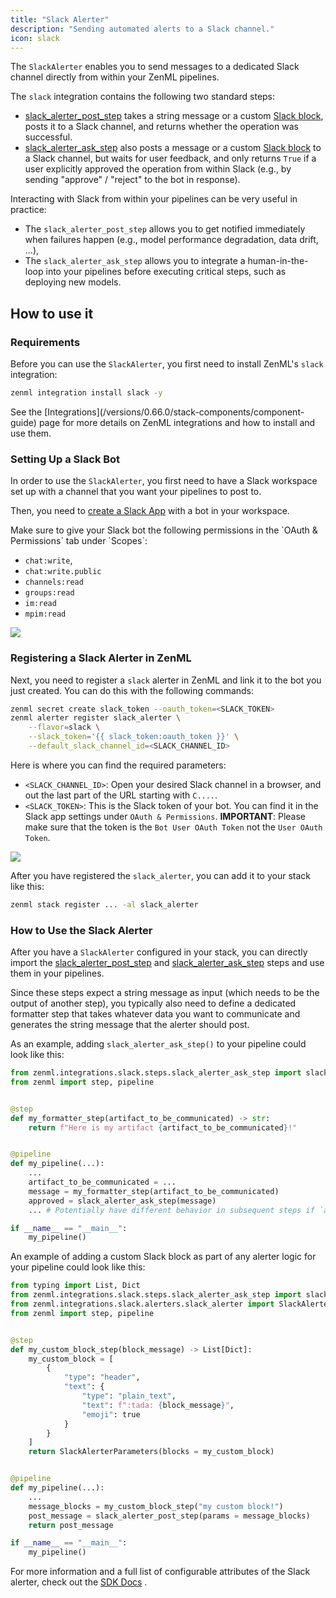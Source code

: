 ```yaml
---
title: "Slack Alerter"
description: "Sending automated alerts to a Slack channel."
icon: slack
---
```


The `SlackAlerter` enables you to send messages to a dedicated Slack channel directly from within your ZenML pipelines.

The `slack` integration contains the following two standard steps:

* [slack\_alerter\_post\_step](https://sdkdocs.zenml.io/latest/integration%5Fcode%5Fdocs/integrations-slack/#zenml.integrations.slack.steps.slack%5Falerter%5Fpost%5Fstep.slack%5Falerter%5Fpost%5Fstep) takes a string message or a custom [Slack block](https://api.slack.com/block-kit/building), posts it to a Slack channel, and returns whether the operation was successful.
* [slack\_alerter\_ask\_step](https://sdkdocs.zenml.io/latest/integration%5Fcode%5Fdocs/integrations-slack/#zenml.integrations.slack.steps.slack%5Falerter%5Fask%5Fstep.slack%5Falerter%5Fask%5Fstep) also posts a message or a custom [Slack block](https://api.slack.com/block-kit/building) to a Slack channel, but waits for user feedback, and only returns `True` if a user explicitly approved the operation from within Slack (e.g., by sending "approve" / "reject" to the bot in response).

Interacting with Slack from within your pipelines can be very useful in practice:

* The `slack_alerter_post_step` allows you to get notified immediately when failures happen (e.g., model performance degradation, data drift, ...),
* The `slack_alerter_ask_step` allows you to integrate a human-in-the-loop into your pipelines before executing critical steps, such as deploying new models.

## How to use it

### Requirements

Before you can use the `SlackAlerter`, you first need to install ZenML's `slack` integration:

```bash
zenml integration install slack -y
```

<Info>
    See the [Integrations](/versions/0.66.0/stack-components/component-guide) page for more details on ZenML integrations and how to install and use them.
</Info>

### Setting Up a Slack Bot

In order to use the `SlackAlerter`, you first need to have a Slack workspace set up with a channel that you want your pipelines to post to.

Then, you need to [create a Slack App](https://api.slack.com/apps?new%5Fapp=1) with a bot in your workspace.

<Info>
Make sure to give your Slack bot the following permissions in the `OAuth & Permissions` tab under `Scopes`:

* `chat:write`,
* `chat:write.public`
* `channels:read`
* `groups:read`
* `im:read`
* `mpim:read`


<Frame >
  <img src="/_assets/stack-components/stack-components-32.avif"/>
</Frame>
</Info>

### Registering a Slack Alerter in ZenML

Next, you need to register a `slack` alerter in ZenML and link it to the bot you just created. You can do this with the following commands:

```bash
zenml secret create slack_token --oauth_token=<SLACK_TOKEN>
zenml alerter register slack_alerter \
    --flavor=slack \
    --slack_token='{{ slack_token:oauth_token }}' \
    --default_slack_channel_id=<SLACK_CHANNEL_ID>
```

Here is where you can find the required parameters:

* `<SLACK_CHANNEL_ID>`: Open your desired Slack channel in a browser, and  out the last part of the URL starting with `C....`.
* `<SLACK_TOKEN>`: This is the Slack token of your bot. You can find it in the Slack app settings under `OAuth & Permissions`. **IMPORTANT**: Please make sure that the token is the `Bot User OAuth Token` not the `User OAuth Token`.

<Frame caption="Slack Token Image
">
  <img src="/_assets/stack-components/stack-components-33.avif"/>
</Frame>

After you have registered the `slack_alerter`, you can add it to your stack like this:

```bash
zenml stack register ... -al slack_alerter
```

### How to Use the Slack Alerter

After you have a `SlackAlerter` configured in your stack, you can directly import the [slack\_alerter\_post\_step](https://sdkdocs.zenml.io/latest/integration%5Fcode%5Fdocs/integrations-slack/#zenml.integrations.slack.steps.slack%5Falerter%5Fpost%5Fstep.slack%5Falerter%5Fpost%5Fstep) and [slack\_alerter\_ask\_step](https://sdkdocs.zenml.io/latest/integration%5Fcode%5Fdocs/integrations-slack/#zenml.integrations.slack.steps.slack%5Falerter%5Fask%5Fstep.slack%5Falerter%5Fask%5Fstep) steps and use them in your pipelines.

Since these steps expect a string message as input (which needs to be the output of another step), you typically also need to define a dedicated formatter step that takes whatever data you want to communicate and generates the string message that the alerter should post.

As an example, adding `slack_alerter_ask_step()` to your pipeline could look like this:

```py
from zenml.integrations.slack.steps.slack_alerter_ask_step import slack_alerter_ask_step
from zenml import step, pipeline


@step
def my_formatter_step(artifact_to_be_communicated) -> str:
    return f"Here is my artifact {artifact_to_be_communicated}!"


@pipeline
def my_pipeline(...):
    ...
    artifact_to_be_communicated = ...
    message = my_formatter_step(artifact_to_be_communicated)
    approved = slack_alerter_ask_step(message)
    ... # Potentially have different behavior in subsequent steps if `approved`

if __name__ == "__main__":
    my_pipeline()
```

An example of adding a custom Slack block as part of any alerter logic for your pipeline could look like this:

```py
from typing import List, Dict
from zenml.integrations.slack.steps.slack_alerter_ask_step import slack_alerter_post_step
from zenml.integrations.slack.alerters.slack_alerter import SlackAlerterParameters
from zenml import step, pipeline


@step
def my_custom_block_step(block_message) -> List[Dict]:
    my_custom_block = [
		{
			"type": "header",
			"text": {
				"type": "plain_text",
				"text": f":tada: {block_message}",
				"emoji": true
			}
		}
	]
    return SlackAlerterParameters(blocks = my_custom_block)


@pipeline
def my_pipeline(...):
    ...
    message_blocks = my_custom_block_step("my custom block!")
    post_message = slack_alerter_post_step(params = message_blocks)
    return post_message

if __name__ == "__main__":
    my_pipeline()

```

For more information and a full list of configurable attributes of the Slack alerter, check out the [SDK Docs](https://sdkdocs.zenml.io/latest/integration%5Fcode%5Fdocs/integrations-slack/#zenml.integrations.slack.alerters.slack%5Falerter.SlackAlerter) .

